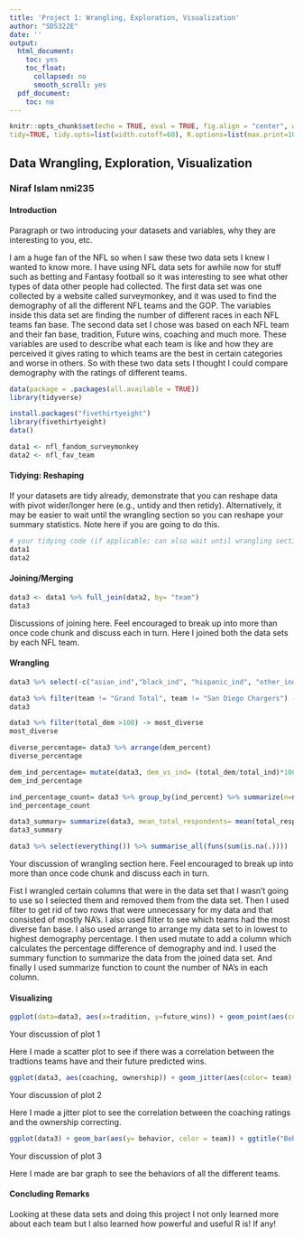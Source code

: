 ```yaml
---
title: 'Project 1: Wrangling, Exploration, Visualization'
author: "SDS322E"
date: ''
output:
  html_document:
    toc: yes
    toc_float:
      collapsed: no
      smooth_scroll: yes
  pdf_document:
    toc: no
---
```


```r
knitr::opts_chunk$set(echo = TRUE, eval = TRUE, fig.align = "center", warning = F, message = F,
tidy=TRUE, tidy.opts=list(width.cutoff=60), R.options=list(max.print=100))
```

## Data Wrangling, Exploration, Visualization

### Niraf Islam nmi235

#### Introduction 

Paragraph or two introducing your datasets and variables, why they are interesting to you, etc.

I am a huge fan of the NFL so when I saw these two data sets I knew I wanted to know more. I have using NFL data sets for awhile now for stuff such as betting and Fantasy football so it was interesting to see what other types of data other people had collected. The first data set was one collected by a website called surveymonkey, and it was used to find the demography of all the different NFL teams and the GOP. The variables inside this data set are finding the number of different races in each NFL teams fan base. The second data set I chose was based on each NFL team and their fan base, tradition, Future wins, coaching and much more. These variables are used to describe what each team is like and how they are perceived it gives rating to which teams are the best in certain categories and worse in others. So with these two data sets I thought I could compare demography with the ratings of different teams. 

```R
data(package = .packages(all.available = TRUE))
library(tidyverse)

install.packages("fivethirtyeight")
library(fivethirtyeight)
data()

data1 <- nfl_fandom_surveymonkey
data2 <- nfl_fav_team

```

#### Tidying: Reshaping

If your datasets are tidy already, demonstrate that you can reshape data with pivot wider/longer here (e.g., untidy and then retidy). Alternatively, it may be easier to wait until the wrangling section so you can reshape your summary statistics. Note here if you are going to do this.

```R
# your tidying code (if applicable; can also wait until wrangling section)
data1
data2
```

    
#### Joining/Merging

```R
data3 <- data1 %>% full_join(data2, by= "team")
data3

```

Discussions of joining here. Feel encouraged to break up into more than once code chunk and discuss each in turn.
Here I joined both the data sets by each NFL team.

####  Wrangling

```R
data3 %>% select(-c("asian_ind","black_ind", "hispanic_ind", "other_ind","white_ind", "asian_gop", "black_gop", "hispanic_gop", "other_gop", "white_gop", "stlouis_prox","nyc_prox", "bang_buck" )) -> data3

data3 %>% filter(team != "Grand Total", team != "San Diego Chargers") -> data3
data3

data3 %>% filter(total_dem >100) -> most_diverse
most_diverse

diverse_percentage= data3 %>% arrange(dem_percent)
diverse_percentage

dem_ind_percentage= mutate(data3, dem_vs_ind= (total_dem/total_ind)*100) %>% arrange(dem_vs_ind)
dem_ind_percentage

ind_percentage_count= data3 %>% group_by(ind_percent) %>% summarize(n=n())
ind_percentage_count

data3_summary= summarize(data3, mean_total_respondents= mean(total_respondents, na.rm = TRUE), med_total_gop= median(total_gop, na.rm = TRUE))
data3_summary

data3 %>% select(everything()) %>% summarise_all(funs(sum(is.na(.))))

```

Your discussion of wrangling section here. Feel encouraged to break up into more than once code chunk and discuss each in turn.

Fist I wrangled certain columns that were in the data set that I wasn't going to use so I selected them and removed them from the data set. Then I used filter to get rid of two rows that were unnecessary for my data and that consisted of mostly NA's. I also used filter to see which teams had the most diverse fan base. I also used arrange to arrange my data set to in lowest to highest demography percentage. I then used mutate to add a column which calculates the percentage difference of demography and ind. I used the summary function to summarize the data from the joined data set. And finally I used summarize function to count the number of NA's in each column. 



#### Visualizing

```R
ggplot(data=data3, aes(x=tradition, y=future_wins)) + geom_point(aes(color= team)) + scale_x_continuous(name="Traditions", breaks = seq(0,100,10))+ scale_y_continuous(name = "Future Predicted Wins", breaks = seq(0,110,5)) + ggtitle("Traditons based on Wins")
```

Your discussion of plot 1

Here I made a scatter plot to see if there was a correlation between the tradtions teams have and their future predicted wins. 

```R
ggplot(data3, aes(coaching, ownership)) + geom_jitter(aes(color= team), stat= "summary", fun=mean) + scale_x_continuous(name="Coaching", breaks = seq(0,100,20))+ scale_y_continuous(name = "Ownership", breaks = seq(0,100,25)) + ggtitle("Coaching Vs Ownership")

```

Your discussion of plot 2

Here I made a jitter plot to see the correlation between the coaching ratings and the ownership correcting. 

```R
ggplot(data3) + geom_bar(aes(y= behavior, color = team)) + ggtitle("Behavior ratings on teams")


```

Your discussion of plot 3

Here I made are bar graph to see the behaviors of all the different teams.

#### Concluding Remarks


Looking at these data sets and doing this project I not only learned more about each team but I also learned how powerful and useful R is!
If any!




